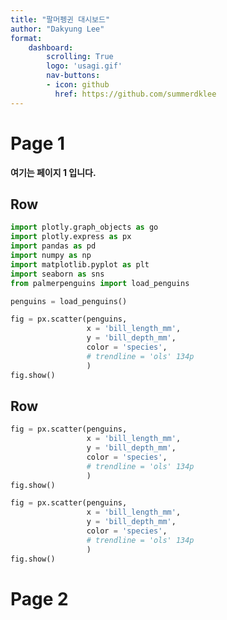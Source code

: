 ```yaml
---
title: "팔머펭귄 대시보드"
author: "Dakyung Lee"
format:
    dashboard:
        scrolling: True
        logo: 'usagi.gif'
        nav-buttons:
        - icon: github
          href: https://github.com/summerdklee
---
```


# Page 1

**여기는 페이지 1 입니다.**

## Row

```python
import plotly.graph_objects as go
import plotly.express as px
import pandas as pd
import numpy as np
import matplotlib.pyplot as plt
import seaborn as sns
from palmerpenguins import load_penguins

penguins = load_penguins()

fig = px.scatter(penguins,
                 x = 'bill_length_mm',
                 y = 'bill_depth_mm',
                 color = 'species',
                 # trendline = 'ols' 134p
                 )
fig.show()
```

## Row {.tabset}

```python
fig = px.scatter(penguins,
                 x = 'bill_length_mm',
                 y = 'bill_depth_mm',
                 color = 'species',
                 # trendline = 'ols' 134p
                 )
fig.show()
```

```python
fig = px.scatter(penguins,
                 x = 'bill_length_mm',
                 y = 'bill_depth_mm',
                 color = 'species',
                 # trendline = 'ols' 134p
                 )
fig.show()
```

# Page 2

